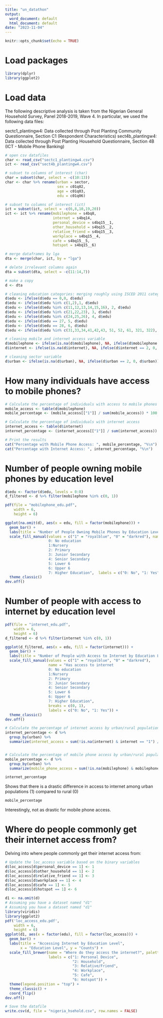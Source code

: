 ```yaml
---
title: "un_datathon"
output:
  word_document: default
  html_document: default
date: "2023-11-04"
---
```


```r
knitr::opts_chunk$set(echo = TRUE)
```

# Load packages
```r
library(dplyr)
library(ggplot2)
```

# Load data
The following descriptive analysis is taken from the Nigerian General Household Survey, Panel 2018-2019, Wave 4. In particular, we used the following data files:

sectc1_plantingw4: Data collected through Post Planting Community Questionnaire, Section C1 (Respondent Characteristics)
sect4b_plantingw4: Data collected through Post Planting Household Questionnaire, Section 4B (ICT - Mobile Phone Banking)

```r
# open csv datafiles
char <- read_csv("sectc1_plantingw4.csv")
ict <- read_csv("sect4b_plantingw4.csv")
```

```r
# subset to columns of interest (char)
char = subset(char, select = -c(10:13))
char <- char %>% rename(urban = sector,
                        sex = c01q02,
                        age = c01q03,
                        edu = c01q06)

# subset to columns of interest (ict)
ict = subset(ict, select = -c(6,8,10,19,20))
ict <- ict %>% rename(mobilephone = s4bq8,
                      internet = s4bq14,
                      personal_device = s4bq15__1,
                      other_household = s4bq15__2,
                      relative_friend = s4bq15__3,
                      workplace = s4bq15__4,
                      cafe = s4bq15__5,
                      hotspot = s4bq15__6)

# merge dataframes by lga
dta <- merge(char, ict, by = "lga")

# delete irrelevant columns again
dta = subset(dta, select = -c(11:14,7))

# make a copy
d <- dta

# cleaning education categories: merging roughly using ISCED 2011 categories
d$edu <- ifelse(d$edu == 0,0, d$edu)
d$edu <- ifelse(d$edu %in% c(1,2),1, d$edu)
d$edu <- ifelse(d$edu %in% c(11,12,13,14,15,16), 2, d$edu)
d$edu <- ifelse(d$edu %in% c(21,22,23), 3, d$edu)
d$edu <- ifelse(d$edu %in% c(24,25,26), 4, d$edu)
d$edu <- ifelse(d$edu == 27, 5, d$edu)
d$edu <- ifelse(d$edu == 28, 6, d$edu)
d$edu <- ifelse(d$edu %in% c(31,33,34,41,42,43, 51, 52, 61, 321, 322), 7, d$edu)

# cleaning mobile and internet access variable
d$mobilephone <- ifelse(is.na(d$mobilephone), NA, ifelse(d$mobilephone == 2, 0, d$mobilephone))
d$internet <- ifelse(is.na(d$internet), NA, ifelse(d$internet == 2, 0, d$internet))

# cleaning sector variable
d$urban <- ifelse(is.na(d$urban), NA, ifelse(d$urban == 2, 0, d$urban))
```


# How many individuals have access to mobile phones?
```r
# Calculate the percentage of individuals with access to mobile phones
mobile_access <- table(d$mobilephone)
mobile_percentage <- (mobile_access[["1"]] / sum(mobile_access)) * 100

# Calculate the percentage of individuals with internet access
internet_access <- table(d$internet)
internet_percentage <- (internet_access[["1"]] / sum(internet_access)) * 100

# Print the results
cat("Percentage with Mobile Phone Access: ", mobile_percentage, "%\n")
cat("Percentage with Internet Access: ", internet_percentage, "%\n")

```

# Number of people owning mobile phones by education level
```r
d$edu <- factor(d$edu, levels = 0:8)
d_filtered <- d %>% filter(mobilephone %in% c(0, 1))

pdf(file = "mobilephone_edu.pdf",   
    width = 6, 
    height = 6) 

ggplot(na.omit(d), aes(x = edu, fill = factor(mobilephone))) +
  geom_bar() +
  labs(title = "Number of People Owning Mobile Phones by Education Level", x = "Education Level", y = "Count") +
  scale_fill_manual(values = c("1" = "royalblue", "0" = "darkred"), name = "Has access to a mobile phone 
                    0: No education
                    1:Nursery
                    2: Primary
                    3: Junior Secondary
                    4: Senior Secondary
                    5: Lower 6
                    6: Upper 6
                    7: Higher Education",  labels = c("0: No", "1: Yes")) +
  theme_classic() 
dev.off()
```

# Number of people with access to internet by education level 
```r
pdf(file = "internet_edu.pdf",   
    width = 6, 
    height = 6) 
d_filtered <- d %>% filter(internet %in% c(0, 1))

ggplot(d_filtered, aes(x = edu, fill = factor(internet))) +
  geom_bar() +
  labs(title = "Number of People with Access to Internet by Education Level", x = "Education Level", y = "Count") +
  scale_fill_manual(values = c("1" = "royalblue", "0" = "darkred"), 
                    name = "Has access to internet
                    0: No education
                    1:Nursery
                    2: Primary
                    3: Junior Secondary
                    4: Senior Secondary
                    5: Lower 6
                    6: Upper 6
                    7: Higher Education",
                    breaks = c(0, 1),
                    labels = c("0: No", "1: Yes")) +
  theme_classic()
dev.off()
```

```r
# Calculate the percentage of internet access by urban/rural population
internet_percentage <- d %>%
  group_by(urban) %>%
  summarize(internet_access = sum(!is.na(internet) & internet == "1") / sum(!is.na(internet)))


# Calculate the percentage of mobile phone access by urban/rural population
mobile_percentage <- d %>%
  group_by(urban) %>%
  summarize(mobile_phone_access = sum(!is.na(mobilephone) & mobilephone == "1") / sum(!is.na(mobilephone)))

```

```r
internet_percentage
```
Shows that there is a drastic difference in access to internet among urban populations (1) compared to rural (0)

```r
mobile_percentage
```
Interestingly, not as drastic for mobile phone access. 


# Where do people commonly get their internet access from?
Delving into where people commonly get their internet access from:
```r
# Update the loc_access variable based on the binary variables
d$loc_access[d$personal_device == 1] <- 1
d$loc_access[d$other_household == 1] <- 2
d$loc_access[d$relative_friend == 1] <- 3
d$loc_access[d$workplace == 1] <- 4
d$loc_access[d$cafe == 1] <- 5
d$loc_access[d$hotspot == 1] <- 6

d1 <- na.omit(d)
# Assuming you have a dataset named "d1"
# Assuming you have a dataset named "d1"
library(viridis)
library(ggplot2)
pdf('loc_access_edu.pdf',
    width = 6,
    height = 6)
ggplot(d1, aes(x = factor(edu), fill = factor(loc_access))) +
  geom_bar() +
  labs(title = "Accessing Internet by Education Level",
       x = "Education Level", y = "Counts") +
  scale_fill_brewer(name = "Where do they access the internet?", palette = "Reds", 
                    labels = c("1: Personal Device", 
                               "2: Household", 
                               "3: Relative/Friend",
                               "4: Workplace",
                               "5: Cafe",
                               "6: Hotspot")) +
  theme(legend.position = "top") +
  theme_classic() +
  coord_flip()
dev.off()
```

```r
# Save the datafile 
write.csv(d, file = "nigeria_hsehold.csv", row.names = FALSE)
```
